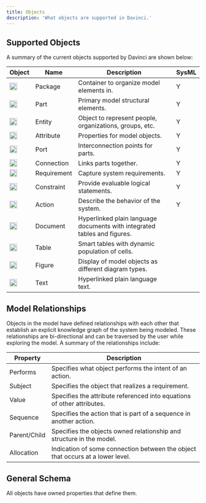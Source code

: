 ```yaml
---
title: Objects
description: 'What objects are supported in Davinci.'
---
```


## Supported Objects

A summary of the current objects supported by Davinci are shown below:

| Object                                             | Name | Description                           | SysML |
| ----------------------------------------------------- | ------  | ------------------------------------- | ----- |
| <img height="20" noZoom src="/images/objecticons/package.svg" /> | Package | Container to organize model elements in. |Y|
| <img height="20" noZoom src="/images/objecticons/part.svg" />    | Part | Primary model structural elements.       | Y |
| <img height="20" noZoom src="/images/objecticons/entity.svg" />      | Entity | Object to represent people, organizations, groups, etc. | Y |
| <img height="20" noZoom src="/images/objecticons/attribute.svg" />   | Attribute | Properties for model objects. | Y |
| <img height="20" noZoom src="/images/objecticons/port.svg" /> | Port | Interconnection points for parts. | Y |
| <img height="20" noZoom src="/images/objecticons/connection.svg" />  | Connection | Links parts together. | Y |
| <img height="20" noZoom src="/images/objecticons/requirement.svg" />    | Requirement | Capture system requirements. | Y |
| <img height="20" noZoom src="/images/objecticons/constraint.svg" />     | Constraint | Provide evaluable logical statements. | Y |
| <img height="20" noZoom src="/images/objecticons/action.svg" />       | Action | Describe the behavior of the system. | Y |
| <img height="20" noZoom src="/images/objecticons/document.svg" />      | Document | Hyperlinked plain language documents with integrated tables and figures. |  |
| <img height="20" noZoom src="/images/objecticons/table.svg" />  | Table | Smart tables with dynamic population of cells. |  |
| <img height="20" noZoom src="/images/objecticons/figure.svg" />     | Figure  | Display of model objects as different diagram types. |  |
| <img height="20" noZoom src="/images/objecticons/text.svg" />    | Text | Hyperlinked plain language text. |  |



## Model Relationships

Objects in the model have defined relationships with each other that establish an explicit knowledge graph of the system being modeled. These relationships are bi-directional and can be traversed by the user while exploring the model. A summary of the relationships include: 

| Property | Description                           |
| -------- | ------------------------------------- |
| Performs     | Specifies what object performs the intent of an action.                   |
| Subject      |Specifies the object that realizes a requirement.                        |
| Value   | Specifies the attribute referenced into equations of other attributes. |
| Sequence   | Specifies the action that is part of a sequence in another action. |
| Parent/Child   | Specifies the objects owned relationship and structure in the model. |
| Allocation   | Indication of some connection between the object that occurs at a lower level. |

## General Schema
All objects have owned properties that define them. 

